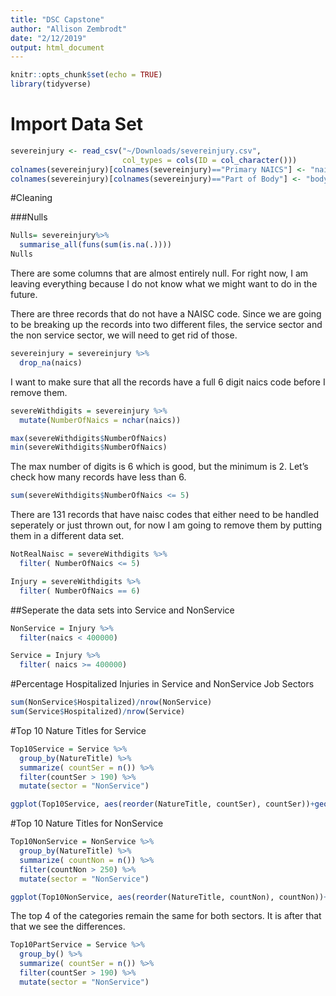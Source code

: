 ```yaml
---
title: "DSC Capstone"
author: "Allison Zembrodt"
date: "2/12/2019"
output: html_document
---
```


```r
knitr::opts_chunk$set(echo = TRUE)
library(tidyverse)
```

# Import Data Set

```r
severeinjury <- read_csv("~/Downloads/severeinjury.csv", 
                         col_types = cols(ID = col_character()))
colnames(severeinjury)[colnames(severeinjury)=="Primary NAICS"] <- "naics"
colnames(severeinjury)[colnames(severeinjury)=="Part of Body"] <- "bodyPart"
```


#Cleaning

###Nulls
```r
Nulls= severeinjury%>%
  summarise_all(funs(sum(is.na(.))))
Nulls
```
There are some columns that are almost entirely null. For right now, I am leaving everything because I do not know what we might want to do in the future. 

There are three records that do not have a NAISC code. Since we are going to be breaking up the records into two different files, the service sector and the non service sector, we will need to get rid of those. 

```r
severeinjury = severeinjury %>%
  drop_na(naics)
```


I want to make sure that all the records have a full 6 digit naics code before I remove them. 
```r
severeWithdigits = severeinjury %>%
  mutate(NumberOfNaics = nchar(naics))

max(severeWithdigits$NumberOfNaics)
min(severeWithdigits$NumberOfNaics)
```


The max number of digits is 6 which is good, but the minimum is 2. Let's check how many records have less than 6. 

```r
sum(severeWithdigits$NumberOfNaics <= 5)
```

There are 131 records that have naisc codes that either need to be handled seperately or just thrown out, for now I am going to remove them by putting them in a different data set. 

```r
NotRealNaisc = severeWithdigits %>%
  filter( NumberOfNaics <= 5)

Injury = severeWithdigits %>%
  filter( NumberOfNaics == 6)
```

##Seperate the data sets into Service and NonService

```r
NonService = Injury %>%
  filter(naics < 400000) 

Service = Injury %>%
  filter( naics >= 400000)
```

#Percentage Hospitalized Injuries in Service and NonService Job Sectors
```r
sum(NonService$Hospitalized)/nrow(NonService)
sum(Service$Hospitalized)/nrow(Service)
```

#Top 10 Nature Titles for Service 

```r
Top10Service = Service %>%
  group_by(NatureTitle) %>%
  summarize( countSer = n()) %>%
  filter(countSer > 190) %>%
  mutate(sector = "NonService")

ggplot(Top10Service, aes(reorder(NatureTitle, countSer), countSer))+geom_bar(stat= "identity")+coord_flip()
```


#Top 10 Nature Titles for NonService 

```r
Top10NonService = NonService %>%
  group_by(NatureTitle) %>%
  summarize( countNon = n()) %>%
  filter(countNon > 250) %>%
  mutate(sector = "NonService")

ggplot(Top10NonService, aes(reorder(NatureTitle, countNon), countNon))+geom_bar(stat= "identity")+coord_flip()
```

The top 4 of the categories remain the same for both sectors. It is after that that we see the differences. 

```r
Top10PartService = Service %>%
  group_by() %>%
  summarize( countSer = n()) %>%
  filter(countSer > 190) %>%
  mutate(sector = "NonService")
```

